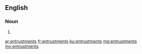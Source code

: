 ==English==

===Noun===
{{head|en|plural}}

# {{plural of|entrustment|lang=en}}

[[ar:entrustments]]
[[fr:entrustments]]
[[ku:entrustments]]
[[mg:entrustments]]
[[my:entrustments]]